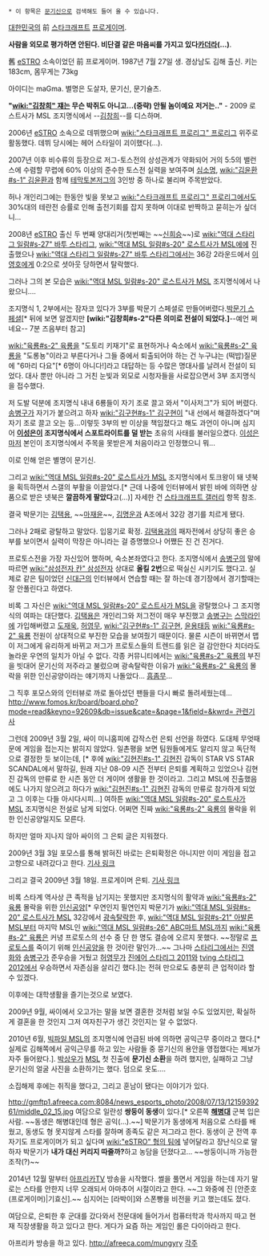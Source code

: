  * 이 항목은 [[문기신]]으로 검색해도 들어 올 수 있습니다.

[[대한민국]]의 前 [[스타크래프트]] [[프로게이머]].

'''사람을 외모로 평가하면 안된다. 비단결 같은 마음씨를 가지고 있다[[카더라]](…)'''.

舊 [[eSTRO]] 소속이었던 前 프로게이머.
1987년 7월 27일 생. 경상남도 김해 출신.
키는 183cm, 몸무게는 73kg

아이디는 maGma.
별명은 도살자, 문기신, 문기슐츠.

'''"[[wiki:"김창희" 쟤]]는 무슨 박쥐도 아니고...(중략) 안될 놈이예요 저거는.."'''
- 2009 로스트사가 MSL 조지명식에서 --[[김창희]]--를 디스하며.

2006년 [[eSTRO]] 소속으로 데뷔했으며 [[wiki:"스타크래프트 프로리그" 프로리그]] 위주로 활동했다. 
데뷔 당시에는 헤어 스타일이 괴이했다(…).

2007년 이후 비수류의 등장으로 저그-토스전의 상성관계가 약화되어 거의 5:5의 밸런스에 수렴할 무렵에 60% 이상의 준수한 토스전 실력을 보여주며 [[심소명]], [[wiki:"김윤환#s-1" 김윤환]]과 함께 [[테막]]토본저그의 3인방 중 하나로 불리며 주목받았다.

허나 개인리그에는 한동안 빛을 못보고 [[wiki:"스타크래프트 프로리그" 프로리그]]에서도 30%대의 테란전 승률로 인해 출전기회를 잡지 못하며 이대로 반짝하고 묻히는가 싶더니...

2008년 [[eSTRO]] 출신 두 번째 양대리거(첫번째는 ~~[[신희승]]~~)로 [[wiki:"역대 스타리그 일람#s-27" 바투 스타리그]], [[wiki:"역대 MSL 일람#s-20" 로스트사가 MSL]]에에 진출했으나 [[wiki:"역대 스타리그 일람#s-27" 바투 스타리그]]에서는 36강 2라운드에서 [[이영호]]에게 0:2으로 셧아웃 당하면서 탈락했다.

그러나 그의 본 모습은 [[wiki:"역대 MSL 일람#s-20" 로스트사가 MSL]] 조지명식에서 나왔으니….

조지명식 1, 2부에서는 잠자코 있다가 3부를 박문기 스페셜로 만들어버렸다.[http://tvpot.daum.net/clip/ClipView.do?clipid=36708864&q=%EB%B0%95%EB%AC%B8%EA%B8%B0 박문기 스페셜][* 뒤에 보면 알겠지만 '''[wiki:"김창희#s-2"다른 의미로 전설이 되었다.]'''--예언 쩌네요-- 7분 즈음부터 참고]

[[wiki:"육룡#s-2" 육룡]]을 "도토리 키재기"로 표현하거나 숙소에서 [[wiki:"육룡#s-2" 육룡]]을 "도롱뇽"이라고 부른다거나 그들 중에서 퇴출되어야 하는 건 누구냐는 (떡밥)질문에 "6마리 다요"[* 6명이 아니다!]라고 대답하는 등 수많은 명대사를 날려서 전설이 되었다. 대사 뿐만 아니라 그 거친 눈빛과 외모로 시청자들을 사로잡으면서 3부 조지명식을 접수했다.

저 도발 덕분에 조지명식 내내 6룡들이 자기 조로 끌고 와서 "이사저그"가 되어 버렸다. [[송병구]]가 자기가 붙으려고 하자 [[wiki:"김구현#s-1" 김구현]]이 "내 선에서 해결하겠다"며 자기 조로 끌고 오는 등...이렇듯 3부의 반 이상을 책임졌다고 해도 과언이 아니며 심지어 '''[[이성은]]이 조지명식에서 스포트라이트를 덜 받는''' 초유의 사태를 불러일으켰다. [[이성은]]마저 본인이 조지명식에서 주목을 못받은게 처음이라고 인정했으니 뭐...

이로 인해 얻은 별명이 문기신.

그리고 [[wiki:"역대 MSL 일람#s-20" 로스트사가 MSL]] 조지명식에서 토크왕이 돼 넷북을 획득하면서 스갤의 부활을 이끌었다.[* 근데 나중에 인터뷰에서 밝힌 바에 의하면 상품으로 받은 넷북은 '''깔끔하게 팔았다'''고(...)] 자세한 건 [[스타크래프트 갤러리]] 항목 참조.

결국 박문기는 [[김택용]], ~~[[마재윤]]~~, [[김명운]]과 A조에서 32강 경기를 치르게 됐다.

그러나 2패로 광탈하고 말았다. 입뭉기로 확정. [[김택용]]과의 패자전에서 상당히 좋은 승부를 보이면서 실력이 막장은 아니라는 걸 증명했으나 어쨌든 진 건 진거다.

프로토스전을 가장 자신있어 했하며, 숙소본좌였다고 한다. 조지명식에서 [[송병구]]의 말에 따르면 [[wiki:"삼성전자 칸" 삼성전자]] 상대로 '''올킬 2번'''으로 떡실신 시키기도 했다고. 실제로 같은 팀이었던 [[신대근]]의 인터뷰에서 연습할 때는 잘 하는데 경기장에서 경기할때는 잘 안풀린다고 하였다.

비록 그 자신은 [[wiki:"역대 MSL 일람#s-20" 로스트사가 MSL]]을 광탈했으나 그 조지명식의 여파는 대단했다. [[김택용]]은 개인리그와 저그전이 매우 부진했고 [[송병구]]는 [[스막라인]]에 가입해버렸고 [[도재욱]], [[허영무]], [[wiki:"김구현#s-1" 김구현]], [[윤용태]]등 [[wiki:"육룡#s-2" 육룡]] 전원이 상대적으로 부진한 모습을 보여줬기 때문이다. 물론 시즌이 바뀌면서 맵이 저그에게 유리하게 바뀌고 저그가 프로토스들의 트렌드를 읽은 걸 감안한다 치더라도 놀라운 우연의 일치가 아닐 수 없다. 각종 커뮤니티에서는 [[wiki:"육룡#s-2" 육룡]]의 부진을 빗대어 문기신의 저주라고 불렀으며 광속탈락한 이유가 [[wiki:"육룡#s-2" 육룡]]의 몰락을 위한 인신공양이라는 얘기까지 나돌았다... [[흠좀무]]...

그 직후 포모스와의 인터뷰로 까로 돌아섰던 팬들을 다시 빠로 돌려세웠는데... [[http://www.fomos.kr/board/board.php?mode=read&keyno=92609&db=issue&cate=&page=1&field=&kwrd= 관련기사]]

그런데 2009년 3월 2일, 싸이 미니홈피에 갑작스런 은퇴 선언을 하였다. 도대체 무엇때문에 게임을 접는지는 밝히지 않았다. 일촌평을 보면 팀원들에게도 알리지 않고 독단적으로 결정한 듯 보이는데, [* 후에 [[wiki:"김현진#s-1" 김현진]] 감독이 STAR VS STAR SCANDAL에서 말하길, 원래 지난 08-09 시즌 전부터 은퇴를 계획하고 있었으나 김현진 감독의 만류로 한 시즌 동안 더 게이머 생활을 한 것이라고. 그리고 MSL에 진출했음에도 나가지 않으려고 하다가 [[wiki:"김현진#s-1" 김현진]] 감독의 만류로 참가하게 되었고 그 이후는 다들 아시다시피...]  여하튼 [[wiki:"역대 MSL 일람#s-20" 로스트사가 MSL]] 조지명식은 전설로 남게 되었다. 어쩌면 진짜 [[wiki:"육룡#s-2" 육룡]]의 몰락을 위한 인신공양일지도 모른다. 

하지만 얼마 지나지 않아 싸이의 그 은퇴 글은 지워졌다.

2009년 3월 3일 포모스를 통해 밝혀진 바로는 은퇴확정은 아니지만 이미 게임을 접고 고향으로 내려갔다고 한다. 
[http://www.fomos.kr/board/board.php?mode=read&keyno=93423&db=issue 기사 링크]

그리고 결국 2009년 3월 18일. 프로게이머 은퇴.
[http://gmnews.afreeca.com:8109/app/index.php?board=news_esports&b_no=30566&control=view 기사 링크]

비록 스타계 역사상 큰 족적을 남기지는 못했지만 조지명식의 활약과 [[wiki:"육룡#s-2" 육룡]] 몰락을 위한 [[인신공양]][* 우연인지 필연인지 박문기가 [[wiki:"역대 MSL 일람#s-20" 로스트사가 MSL]] 32강에서 [[광속탈락]]한 후, [[wiki:"역대 MSL 일람#s-21" 아발론 MSL]]부터 마지막 MSL인 [[wiki:"역대 MSL 일람#s-26" ABC마트 MSL]]까지 [[wiki:"육룡#s-2" 육룡]]은 커녕 프로토스의 선수 중 단 한 명도 결승에 오르지 못했다. ~~정말로 [[프로토스]]를 죽이기 위해 [[인신공양]]을 한 것이란 말인가…~~ 그나마 [[스타리그]]에서는 [[진영화]]와 [[송병구]]가 준우승을 거뒀고 [[허영무]]가 [[진에어 스타리그 2011]]와 [[tving 스타리그 2012]]에서 우승하면서 자존심을 살리긴 했다.]는 전혀 만으로도 충분히 큰 업적이라 할 수 있겠다.

이후에는 대학생활을 즐기는것으로 보였다. 

2009년 9월, 싸이에서 오고가는 말을 보면 결혼한 것처럼 보일 수도 있었지만, 확실하게 결혼을 한 것인지 그저 여자친구가 생긴 것인지는 알 수 없었다. 

2010년 6월, [[빅파일 MSL]]의 조지명식에 언급된 바에 의하면 공익근무 중이라고 했다.[* 실제로 김해쪽에서 공익근무를 하고 있는 사람들 중 뭉기신의 용안을 영접했다는 제보가 자주 들어왔다.]. [[박상우]]가 [[MSL]] 첫 진출에 '''문기신 소환'''을 하려 했지만, 실패하고 그냥 문기신의 얼굴 사진을 소환하기는 했다. 덤으로 옷도….

소집해제 후에는 취직을 했다고, 그리고 훈남이 됐다는 이야기가 있다.

http://gmftp1.afreeca.com:8084/news_esports_photo/2008/07/13/1215939261/middle_02_15.jpg
여담으로 일란성 '''쌍둥이 동생'''이 있다.[* 오른쪽 '''[[대한민국 해병대|해병대]]''' 군복 입은 사람. ~~동생은 해병대인데 형은 공익(…).~~] 박문기가 동생에게 처음으로 스타를 배웠고, 동생도 형 못지않게 스타를 잘하며 종족도 같은 저그라고 한다. 동생이 군 전역 후 자기도 프로게이머가 되고 싶다며 [[wiki:"eSTRO" 형의 팀]]에 넣어달라고 장난식으로 말하자 박문기가 '''내가 대신 커리지 따줄까?'''하고 농담을 던졌다고... ~~쌍둥이니까 가능한 조작(?)~~

2014년 12월 말부터 [[아프리카TV]] 방송을 시작했다. 썰을 풀면서 게임을 하는데 자기 말로는 스타를 안한지 너무 오래되서 아마추어 시절이라고 한다. ~~그 와중에 진 [안준호(프로게이머)|기효신].~~ 심지어는 [라박이]와 스폰빵을 비전을 키고 했는데도 졌다.

여담으로, 은퇴한 후 군대를 갔다와서 전문대에 들어가서 컴퓨터학과 학사까지 따고 현재 직장생활을 하고 있다고 한다. 게다가 요즘 하는 게임인 롤은 다이아라고 한다.

아프리카 방송을 하고 있다.
http://afreeca.com/mungyry
[[각주]]
